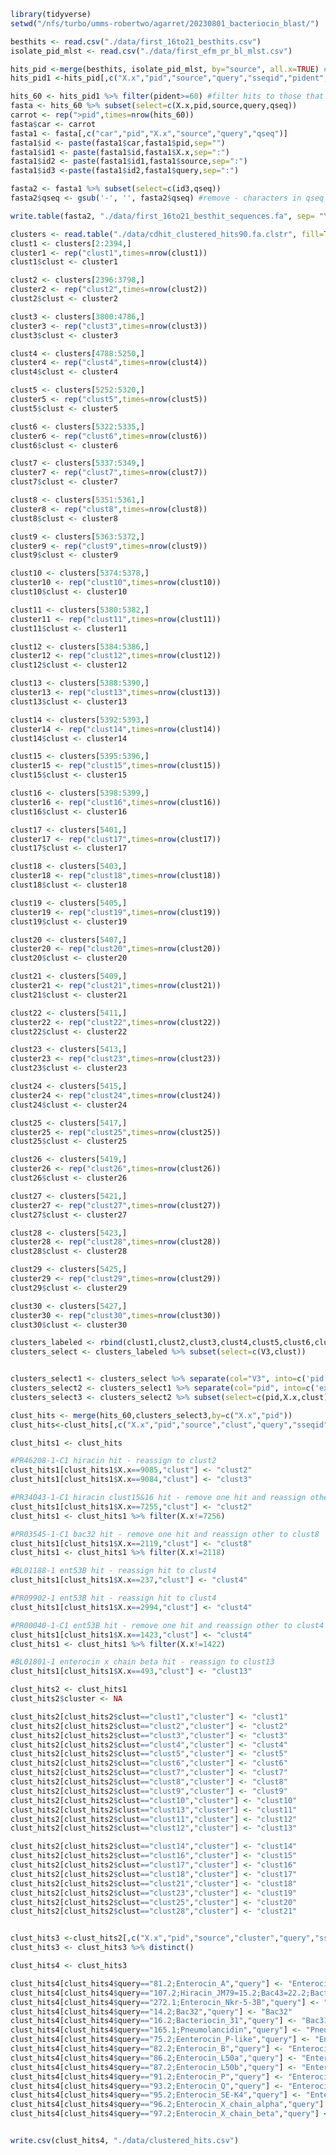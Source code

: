 ```r
library(tidyverse)
setwd("/nfs/turbo/umms-robertwo/agarret/20230801_bacteriocin_blast/")
```

```r
besthits <- read.csv("./data/first_16to21_besthits.csv")
isolate_pid_mlst <- read.csv("./data/first_efm_pr_bl_mlst.csv")

hits_pid <-merge(besthits, isolate_pid_mlst, by="source", all.x=TRUE) #left join 
hits_pid1 <-hits_pid[,c("X.x","pid","source","query","sseqid","pident","length","mismatch","gapopen","qstart","qend","sstart","send","evalue","bitscore","qseq","sseq","cdate","st")] #reorder columns
```

```r
hits_60 <- hits_pid1 %>% filter(pident>=60) #filter hits to those that have a greater than 60% identity
fasta <- hits_60 %>% subset(select=c(X.x,pid,source,query,qseq))
carrot <- rep(">pid",times=nrow(hits_60))
fasta$car <- carrot
fasta1 <- fasta[,c("car","pid","X.x","source","query","qseq")]
fasta1$id <- paste(fasta1$car,fasta1$pid,sep="")
fasta1$id1 <- paste(fasta1$id,fasta1$X.x,sep=":")
fasta1$id2 <- paste(fasta1$id1,fasta1$source,sep=":")
fasta1$id3 <-paste(fasta1$id2,fasta1$query,sep=":")

fasta2 <- fasta1 %>% subset(select=c(id3,qseq))
fasta2$qseq <- gsub('-', '', fasta2$qseq) #remove - characters in qseq

write.table(fasta2, "./data/first_16to21_besthit_sequences.fa", sep= "\n" ,col.names=FALSE, row.names = FALSE, quote=FALSE)

```


```r
clusters <- read.table("./data/cdhit_clustered_hits90.fa.clstr", fill=T)
clust1 <- clusters[2:2394,]
cluster1 <- rep("clust1",times=nrow(clust1))
clust1$clust <- cluster1

clust2 <- clusters[2396:3798,]
cluster2 <- rep("clust2",times=nrow(clust2))
clust2$clust <- cluster2

clust3 <- clusters[3800:4786,]
cluster3 <- rep("clust3",times=nrow(clust3))
clust3$clust <- cluster3

clust4 <- clusters[4788:5250,]
cluster4 <- rep("clust4",times=nrow(clust4))
clust4$clust <- cluster4

clust5 <- clusters[5252:5320,]
cluster5 <- rep("clust5",times=nrow(clust5))
clust5$clust <- cluster5

clust6 <- clusters[5322:5335,]
cluster6 <- rep("clust6",times=nrow(clust6))
clust6$clust <- cluster6

clust7 <- clusters[5337:5349,]
cluster7 <- rep("clust7",times=nrow(clust7))
clust7$clust <- cluster7

clust8 <- clusters[5351:5361,]
cluster8 <- rep("clust8",times=nrow(clust8))
clust8$clust <- cluster8

clust9 <- clusters[5363:5372,]
cluster9 <- rep("clust9",times=nrow(clust9))
clust9$clust <- cluster9

clust10 <- clusters[5374:5378,]
cluster10 <- rep("clust10",times=nrow(clust10))
clust10$clust <- cluster10

clust11 <- clusters[5380:5382,]
cluster11 <- rep("clust11",times=nrow(clust11))
clust11$clust <- cluster11

clust12 <- clusters[5384:5386,]
cluster12 <- rep("clust12",times=nrow(clust12))
clust12$clust <- cluster12

clust13 <- clusters[5388:5390,]
cluster13 <- rep("clust13",times=nrow(clust13))
clust13$clust <- cluster13

clust14 <- clusters[5392:5393,]
cluster14 <- rep("clust14",times=nrow(clust14))
clust14$clust <- cluster14

clust15 <- clusters[5395:5396,]
cluster15 <- rep("clust15",times=nrow(clust15))
clust15$clust <- cluster15

clust16 <- clusters[5398:5399,]
cluster16 <- rep("clust16",times=nrow(clust16))
clust16$clust <- cluster16

clust17 <- clusters[5401,]
cluster17 <- rep("clust17",times=nrow(clust17))
clust17$clust <- cluster17

clust18 <- clusters[5403,]
cluster18 <- rep("clust18",times=nrow(clust18))
clust18$clust <- cluster18

clust19 <- clusters[5405,]
cluster19 <- rep("clust19",times=nrow(clust19))
clust19$clust <- cluster19

clust20 <- clusters[5407,]
cluster20 <- rep("clust20",times=nrow(clust20))
clust20$clust <- cluster20

clust21 <- clusters[5409,]
cluster21 <- rep("clust21",times=nrow(clust21))
clust21$clust <- cluster21

clust22 <- clusters[5411,]
cluster22 <- rep("clust22",times=nrow(clust22))
clust22$clust <- cluster22

clust23 <- clusters[5413,]
cluster23 <- rep("clust23",times=nrow(clust23))
clust23$clust <- cluster23

clust24 <- clusters[5415,]
cluster24 <- rep("clust24",times=nrow(clust24))
clust24$clust <- cluster24

clust25 <- clusters[5417,]
cluster25 <- rep("clust25",times=nrow(clust25))
clust25$clust <- cluster25

clust26 <- clusters[5419,]
cluster26 <- rep("clust26",times=nrow(clust26))
clust26$clust <- cluster26

clust27 <- clusters[5421,]
cluster27 <- rep("clust27",times=nrow(clust27))
clust27$clust <- cluster27

clust28 <- clusters[5423,]
cluster28 <- rep("clust28",times=nrow(clust28))
clust28$clust <- cluster28

clust29 <- clusters[5425,]
cluster29 <- rep("clust29",times=nrow(clust29))
clust29$clust <- cluster29

clust30 <- clusters[5427,]
cluster30 <- rep("clust30",times=nrow(clust30))
clust30$clust <- cluster30

clusters_labeled <- rbind(clust1,clust2,clust3,clust4,clust5,clust6,clust7,clust8,clust9,clust10,clust11,clust12,clust13,clust14,clust15,clust16,clust17,clust18,clust19,clust20,clust21,clust22,clust23,clust24,clust25,clust26,clust27,clust28,clust29,clust30)
clusters_select <- clusters_labeled %>% subset(select=c(V3,clust))


clusters_select1 <- clusters_select %>% separate(col="V3", into=c('pid', 'X.x','source'), sep=':')
clusters_select2 <- clusters_select1 %>% separate(col="pid", into=c('ext', 'pid'), sep=">pid",fill = "left", extra="merge")
clusters_select3 <- clusters_select2 %>% subset(select=c(pid,X.x,clust))

clust_hits <- merge(hits_60,clusters_select3,by=c("X.x","pid"))
clust_hits<-clust_hits[,c("X.x","pid","source","clust","query","sseqid","pident","length","mismatch","gapopen","qstart","qend","sstart","send","evalue","bitscore","qseq","sseq","cdate","st")] #reorder columns
```


```r
clust_hits1 <- clust_hits

#PR46208-1-C1 hiracin hit - reassign to clust2
clust_hits1[clust_hits1$X.x==9085,"clust"] <- "clust2"
clust_hits1[clust_hits1$X.x==9084,"clust"] <- "clust3"

#PR34043-1-C1 hiracin clust15&16 hit - remove one hit and reassign other to clust2
clust_hits1[clust_hits1$X.x==7255,"clust"] <- "clust2"
clust_hits1 <- clust_hits1 %>% filter(X.x!=7256)

#PR03545-1-C1 bac32 hit - remove one hit and reassign other to clust8 
clust_hits1[clust_hits1$X.x==2119,"clust"] <- "clust8"
clust_hits1 <- clust_hits1 %>% filter(X.x!=2118)

#BL01188-1 ent53B hit - reassign hit to clust4
clust_hits1[clust_hits1$X.x==237,"clust"] <- "clust4"

#PR09902-1 ent53B hit - reassign hit to clust4
clust_hits1[clust_hits1$X.x==2994,"clust"] <- "clust4"

#PR00040-1-C1 ent53B hit - remove one hit and reassign other to clust4
clust_hits1[clust_hits1$X.x==1423,"clust"] <- "clust4"
clust_hits1 <- clust_hits1 %>% filter(X.x!=1422)

#BL01801-1 enterocin x chain beta hit - reassign to clust13
clust_hits1[clust_hits1$X.x==493,"clust"] <- "clust13"
```

```r
clust_hits2 <- clust_hits1
clust_hits2$cluster <- NA

clust_hits2[clust_hits2$clust=="clust1","cluster"] <- "clust1"
clust_hits2[clust_hits2$clust=="clust2","cluster"] <- "clust2"
clust_hits2[clust_hits2$clust=="clust3","cluster"] <- "clust3"
clust_hits2[clust_hits2$clust=="clust4","cluster"] <- "clust4"
clust_hits2[clust_hits2$clust=="clust5","cluster"] <- "clust5"
clust_hits2[clust_hits2$clust=="clust6","cluster"] <- "clust6"
clust_hits2[clust_hits2$clust=="clust7","cluster"] <- "clust7"
clust_hits2[clust_hits2$clust=="clust8","cluster"] <- "clust8"
clust_hits2[clust_hits2$clust=="clust9","cluster"] <- "clust9"
clust_hits2[clust_hits2$clust=="clust10","cluster"] <- "clust10"
clust_hits2[clust_hits2$clust=="clust13","cluster"] <- "clust11"
clust_hits2[clust_hits2$clust=="clust11","cluster"] <- "clust12"
clust_hits2[clust_hits2$clust=="clust12","cluster"] <- "clust13"

clust_hits2[clust_hits2$clust=="clust14","cluster"] <- "clust14"
clust_hits2[clust_hits2$clust=="clust16","cluster"] <- "clust15"
clust_hits2[clust_hits2$clust=="clust17","cluster"] <- "clust16"
clust_hits2[clust_hits2$clust=="clust18","cluster"] <- "clust17"
clust_hits2[clust_hits2$clust=="clust21","cluster"] <- "clust18"
clust_hits2[clust_hits2$clust=="clust23","cluster"] <- "clust19"
clust_hits2[clust_hits2$clust=="clust25","cluster"] <- "clust20"
clust_hits2[clust_hits2$clust=="clust28","cluster"] <- "clust21"


clust_hits3 <-clust_hits2[,c("X.x","pid","source","cluster","query","sseqid","pident","length","mismatch","gapopen","qstart","qend","sstart","send","evalue","bitscore","qseq","sseq","cdate","st")] #reorder columns
clust_hits3 <- clust_hits3 %>% distinct()

```

```r
clust_hits4 <- clust_hits3

clust_hits4[clust_hits4$query=="81.2;Enterocin_A","query"] <- "Enterocin A"
clust_hits4[clust_hits4$query=="107.2;Hiracin_JM79=15.2;Bac43=22.2;Bacteriocin_T8","query"] <- "Bac43"
clust_hits4[clust_hits4$query=="272.1;Enterocin_Nkr-5-3B","query"] <- "Enterocin NKR-5-3B"
clust_hits4[clust_hits4$query=="14.2;Bac32","query"] <- "Bac32"
clust_hits4[clust_hits4$query=="16.2;Bacteriocin_31","query"] <- "Bac31"
clust_hits4[clust_hits4$query=="165.1;Pneumolancidin","query"] <- "Pneumolancidin"
clust_hits4[clust_hits4$query=="75.2;Eenterocin_P-like","query"] <- "Enterocin P-like"
clust_hits4[clust_hits4$query=="82.2;Enterocin_B","query"] <- "Enterocin B"
clust_hits4[clust_hits4$query=="86.2;Enterocin_L50a","query"] <- "Enterocin L50a"
clust_hits4[clust_hits4$query=="87.2;Enterocin_L50b","query"] <- "Enterocin L50b"
clust_hits4[clust_hits4$query=="91.2;Enterocin_P","query"] <- "Enterocin P"
clust_hits4[clust_hits4$query=="93.2;Enterocin_Q","query"] <- "Enterocin Q"
clust_hits4[clust_hits4$query=="95.2;Enterocin_SE-K4","query"] <- "Enterocin SE-K4"
clust_hits4[clust_hits4$query=="96.2;Enterocin_X_chain_alpha","query"] <- "Enterocin X chain alpha"
clust_hits4[clust_hits4$query=="97.2;Enterocin_X_chain_beta","query"] <- "Enterocin X chain beta"


write.csv(clust_hits4, "./data/clustered_hits.csv")
```

